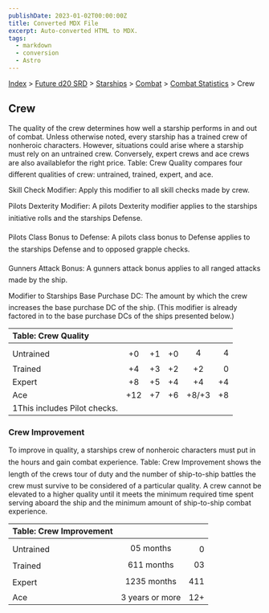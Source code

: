 ```yaml
---
publishDate: 2023-01-02T00:00:00Z
title: Converted MDX File
excerpt: Auto-converted HTML to MDX.
tags:
  - markdown
  - conversion
  - Astro
---
```






[Index](-index) > [Future d20 SRD](future-d20-srd-index) > [Starships](future-d20-srd-starships-index) > [Combat](future-d20-srd-starships-combat-index) > [Combat Statistics](future-d20-srd-starships-combat-combat-statistics-index) > Crew




## Crew


The quality of the crew determines how well a starship performs in and out of combat. Unless otherwise noted, every starship has a trained crew of nonheroic characters. However, situations could arise where a starship must rely on an untrained crew. Conversely, expert crews and ace crews are also availablefor the right price. Table: Crew Quality compares four different qualities of crew: untrained, trained, expert, and ace.


Skill Check Modifier: Apply this modifier to all skill checks made by crew.


Pilots Dexterity Modifier: A pilots Dexterity modifier applies to the starships initiative rolls and the starships Defense.


Pilots Class Bonus to Defense: A pilots class bonus to Defense applies to the starships Defense and to opposed grapple checks.


Gunners Attack Bonus: A gunners attack bonus applies to all ranged attacks made by the ship.


Modifier to Starships Base Purchase DC: The amount by which the crew increases the base purchase DC of the ship. (This modifier is already factored in to the base purchase DCs of the ships presented below.)


| Table: Crew Quality |  |  |  |  |  |
| :--------------------- | :--: | :--: | :--: | :--: | --: |
|  |  |  |  |  |  |
| Untrained | +0 | +1 | +0 | 4 | 4 |
| Trained | +4 | +3 | +2 | +2 | 0 |
| Expert | +8 | +5 | +4 | +4 | +4 |
| Ace | +12 | +7 | +6 | +8/+3 | +8 |
| 1This includes Pilot checks. |  |  |  |  |  |



### Crew Improvement


To improve in quality, a starships crew of nonheroic characters must put in the hours and gain combat experience. Table: Crew Improvement shows the length of the crews tour of duty and the number of ship-to-ship battles the crew must survive to be considered of a particular quality. A crew cannot be elevated to a higher quality until it meets the minimum required time spent serving aboard the ship and the minimum amount of ship-to-ship combat experience.


| Table: Crew Improvement |  |  |
| :------------------------- | :--: | --: |
|  |  |  |
| Untrained | 05 months | 0 |
| Trained | 611 months | 03 |
| Expert | 1235 months | 411 |
| Ace | 3 years or more | 12+ |




